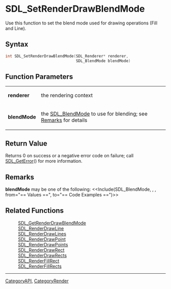 
= SDL_SetRenderDrawBlendMode =
Use this function to set the blend mode used for drawing operations (Fill and Line).


== Syntax ==
<syntaxhighlight lang='c++'>
int SDL_SetRenderDrawBlendMode(SDL_Renderer* renderer,
                               SDL_BlendMode blendMode)
</syntaxhighlight>

== Function Parameters ==
{|
|'''renderer'''
|the rendering context
|-
|'''blendMode'''
|the [[SDL_BlendMode]] to use for blending; see [[#blendMode|Remarks]] for details
|}

== Return Value ==
Returns 0 on success or a negative error code on failure; call [[SDL_GetError]]() for more information.

== Remarks ==
<span id="blendMode"></span> '''blendMode''' may be one of the following: <<Include(SDL_BlendMode, , , from="== Values ==", to="== Code Examples ==")>>

== Related Functions ==
:[[SDL_GetRenderDrawBlendMode]]
:[[SDL_RenderDrawLine]]
:[[SDL_RenderDrawLines]]
:[[SDL_RenderDrawPoint]]
:[[SDL_RenderDrawPoints]]
:[[SDL_RenderDrawRect]]
:[[SDL_RenderDrawRects]]
:[[SDL_RenderFillRect]]
:[[SDL_RenderFillRects]]


----
[[CategoryAPI]], [[CategoryRender]]
